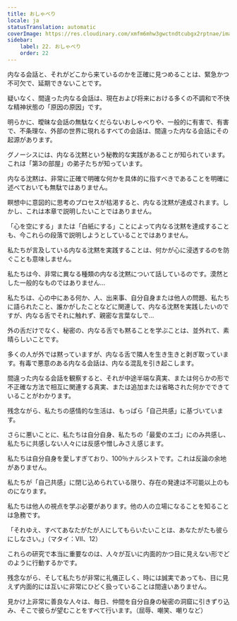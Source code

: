```yaml
---
title: おしゃべり
locale: ja
statusTranslation: automatic
coverImage: https://res.cloudinary.com/xmfm6mhw3gwctndtcubgx2rptnae/image/upload/v1740468922/small_cover_tratado_de_psicologia_revolucionaria_a4c0dca4e0.webp
sidebar:
    label: 22. おしゃべり
    order: 22
---
```

内なる会話と、それがどこから来ているのかを正確に見つめることは、緊急かつ不可欠で、延期できないことです。

疑いなく、間違った内なる会話は、現在および将来における多くの不調和で不快な精神状態の「原因の原因」です。

明らかに、曖昧な会話の無駄なくだらないおしゃべりや、一般的に有害で、有害で、不条理な、外部の世界に現れるすべての会話は、間違った内なる会話にその起源があります。

グノーシスには、内なる沈黙という秘教的な実践があることが知られています。これは「第3の部屋」の弟子たちが知っています。

内なる沈黙は、非常に正確で明確な何かを具体的に指すべきであることを明確に述べておいても無駄ではありません。

瞑想中に意図的に思考のプロセスが枯渇すると、内なる沈黙が達成されます。しかし、これは本章で説明したいことではありません。

「心を空にする」または「白紙にする」ことによって内なる沈黙を達成することも、今これらの段落で説明しようとしていることではありません。

私たちが言及している内なる沈黙を実践することは、何かが心に浸透するのを防ぐことも意味しません。

私たちは今、非常に異なる種類の内なる沈黙について話しているのです。漠然とした一般的なものではありません...

私たちは、心の中にある何か、人、出来事、自分自身または他人の問題、私たちに語られたこと、誰かがしたことなどに関連して、内なる沈黙を実践したいのですが、内なる舌でそれに触れず、親密な言葉なしで...

外の舌だけでなく、秘密の、内なる舌でも黙ることを学ぶことは、並外れて、素晴らしいことです。

多くの人が外では黙っていますが、内なる舌で隣人を生き生きと剥ぎ取っています。有毒で悪意のある内なる会話は、内なる混乱を引き起こします。

間違った内なる会話を観察すると、それが中途半端な真実、または何らかの形で不正確な方法で相互に関連する真実、または追加または省略された何かでできていることがわかります。

残念ながら、私たちの感情的な生活は、もっぱら「自己共感」に基づいています。

さらに悪いことに、私たちは自分自身、私たちの「最愛のエゴ」にのみ共感し、私たちに共感しない人々には反感や憎しみさえ感じます。

私たちは自分自身を愛しすぎており、100％ナルシストです。これは反論の余地がありません。

私たちが「自己共感」に閉じ込められている限り、存在の発達は不可能以上のものになります。

私たちは他人の視点を学ぶ必要があります。他の人の立場になることを知ることは急務です。

「それゆえ、すべてあなたがたが人にしてもらいたいことは、あなたがたも彼らにしなさい。」（マタイ：VII、12）

これらの研究で本当に重要なのは、人々が互いに内面的かつ目に見えない形でどのように行動するかです。

残念ながら、そして私たちが非常に礼儀正しく、時には誠実であっても、目に見えず内面的には互いに非常にひどく扱っていることは間違いありません。

見かけ上非常に善良な人々は、毎日、仲間を自分自身の秘密の洞窟に引きずり込み、そこで彼らが望むことをすべて行います。（屈辱、嘲笑、嘲りなど）

